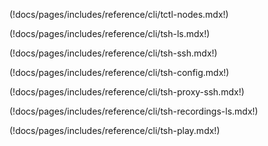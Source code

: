 

(!docs/pages/includes/reference/cli/tctl-nodes.mdx!)

(!docs/pages/includes/reference/cli/tsh-ls.mdx!)

(!docs/pages/includes/reference/cli/tsh-ssh.mdx!)

(!docs/pages/includes/reference/cli/tsh-config.mdx!)

(!docs/pages/includes/reference/cli/tsh-proxy-ssh.mdx!)

(!docs/pages/includes/reference/cli/tsh-recordings-ls.mdx!)

(!docs/pages/includes/reference/cli/tsh-play.mdx!)
